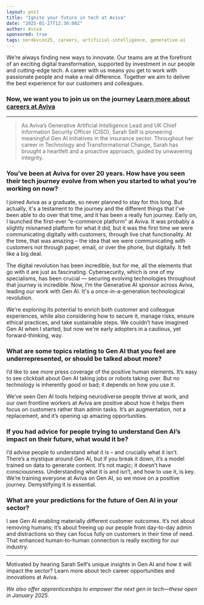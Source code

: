 ```yaml
---
layout: post
title: "Ignite your future in tech at Aviva"
date: "2025-01-27T12:30:00Z"
author: Aviva
sponsored: true
tags: nordevcon25, careers, artificial-intelligence, generative-ai
---
```


We’re always finding new ways to innovate. Our teams are at the forefront of an
exciting digital transformation, supported by investment in our people and
cutting-edge tech. A career with us means you get to work with passionate people
and make a real difference. Together we aim to deliver the best experience for
our customers and colleagues.

### Now, we want you to join us on the journey [Learn more about careers at Aviva](careers.aviva.co.uk)

---

> As Aviva’s Generative Artificial Intelligence Lead and UK Chief Information
> Security Officer (CISO), Sarah Self is pioneering meaningful Gen AI
> initiatives in the insurance sector. Throughout her career in Technology and
> Transformational Change, Sarah has brought a heartfelt and a proactive
> approach, guided by unwavering integrity.

### You’ve been at Aviva for over 20 years. How have you seen their tech journey evolve from when you started to what you're working on now?

I joined Aviva as a graduate, so never planned to stay for this long. But
actually, it's a testament to the journey and the different things that I've
been able to do over that time, and it has been a really fun journey. Early on,
I launched the first-ever “e-commerce platform” at Aviva. It was probably a
slightly misnamed platform for what it did, but it was the first time we were
communicating digitally with customers, through live chat functionality. At the
time, that was amazing – the idea that we were communicating with customers not
through paper, email, or over the phone, but digitally. It felt like a big deal.

The digital revolution has been incredible, but for me, all the elements that go
with it are just as fascinating. Cybersecurity, which is one of my specialisms,
has been crucial — securing evolving technologies throughout that journey is
incredible. Now, I’m the Generative AI sponsor across Aviva, leading our work
with Gen AI. It's a once-in-a-generation technological revolution.

We're exploring its potential to enrich both customer and colleague experiences,
while also considering how to secure it, manage risks, ensure ethical practices,
and take sustainable steps. We couldn’t have imagined Gen AI when I started, but
now we're early adopters in a cautious, yet forward-thinking, way.

### What are some topics relating to Gen AI that you feel are underrepresented, or should be talked about more?

I’d like to see more press coverage of the positive human elements. It’s easy to
see clickbait about Gen AI taking jobs or robots taking over. But no technology
is inherently good or bad; it depends on how you use it.

We’ve seen Gen AI tools helping neurodiverse people thrive at work, and our own
frontline workers at Aviva are positive about how it helps them focus on
customers rather than admin tasks. It’s an augmentation, not a replacement, and
it’s opening up amazing opportunities.

### If you had advice for people trying to understand Gen AI’s impact on their future, what would it be?

I’d advise people to understand what it is – and crucially what it isn’t.
There’s a mystique around Gen AI, but if you break it down, it’s a model trained
on data to generate content. It’s not magic; it doesn’t have consciousness.
Understanding what it is and isn’t, and how to use it, is key. We’re training
everyone at Aviva on Gen AI, so we move on a positive journey. Demystifying it
is essential.

### What are your predictions for the future of Gen AI in your sector?

I see Gen AI enabling materially different customer outcomes. It’s not about
removing humans; it’s about freeing up our people from day-to-day admin and
distractions so they can focus fully on customers in their time of need. That
enhanced human-to-human connection is really exciting for our industry.

---

Motivated by hearing Sarah Self’s unique insights in Gen AI and how it will
impact the sector? Learn more about tech career opportunities and innovations at
Aviva.

_We also offer apprenticeships to empower the next gen in tech—these open in
January 2025._
